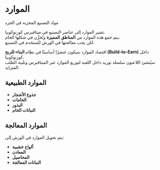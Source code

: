# الموارد  

مواد التصنيع المخزنة في الجرد  

تشير الموارد إلى عناصر التصنيع في ميتافيرس كورنوكوبيا.  
يتم جمع هذه الموارد من **المناطق المميزة** وتُخزَّن في شكلها الخام،  
لكن يجب معالجتها في الورش لتُستخدم في التصنيع.  

اقتصاد الموارد سيكون عنصرًا أساسيًا في نظام **البناء-للربح (Build-to-Earn)** داخل كورنوكوبيا.  
سيُنشئ اللاعبون سلسلة توريد داخل اللعبة لتوزيع الموارد عبر الميتافيرس وتلبية الطلب المتزايد.  

## الموارد الطبيعية  

<ul class="styled-list">
  <li><strong>جذوع الأشجار</strong></li>
  <li><strong>الخامات</strong></li>
  <li><strong>البذور</strong></li>
  <li><strong>النباتات الخام</strong></li>
</ul>  

## الموارد المعالجة  

يتم تحويل الموارد في الورش إلى:  

<ul class="styled-list">
  <li><strong>ألواح خشبية</strong></li>
  <li><strong>المعادن</strong></li>
  <li><strong>المحاصيل</strong></li>
  <li><strong>النباتات المعالجة</strong></li>
</ul>  
